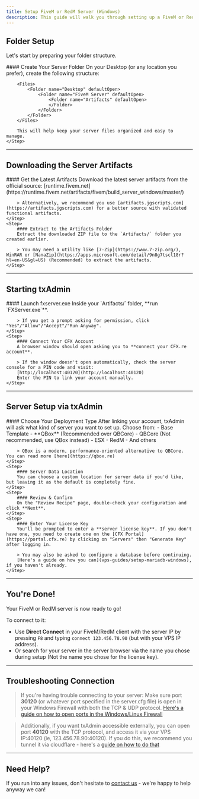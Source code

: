```yaml
---
title: Setup FiveM or RedM Server (Windows)
description: This guide will walk you through setting up a FiveM or RedM server using txAdmin on your Windows VPS.
---
```



## Folder Setup

Let's start by preparing your folder structure.

<Steps>
    <Step>
        #### Create Your Server Folder  
        On your Desktop (or any location you prefer), create the following structure:

        <Files>
            <Folder name="Desktop" defaultOpen>
                <Folder name="FiveM Server" defaultOpen>
                    <Folder name="Artifacts" defaultOpen>
                    </Folder>
                </Folder>
            </Folder>
        </Files>

        This will help keep your server files organized and easy to manage.
    </Step>
</Steps>

---

## Downloading the Server Artifacts

<Steps>
    <Step>
        #### Get the Latest Artifacts  
        Download the latest server artifacts from the official source:   [runtime.fivem.net](https://runtime.fivem.net/artifacts/fivem/build_server_windows/master/)

        > Alternatively, we recommend you use [artifacts.jgscripts.com](https://artifacts.jgscripts.com) for a better source with validated functional artifacts.
    </Step>
    <Step>
        #### Extract to the Artifacts Folder  
        Extract the downloaded ZIP file to the `Artifacts/` folder you created earlier.

        > You may need a utility like [7-Zip](https://www.7-zip.org/), WinRAR or [NanaZip](https://apps.microsoft.com/detail/9n8g7tscl18r?hl=en-US&gl=US) (Recommended) to extract the artifacts.
    </Step>
</Steps>

---

## Starting txAdmin

<Steps>
    <Step>
        #### Launch fxserver.exe  
        Inside your `Artifacts/` folder, **run `FXServer.exe`**.

        > If you get a prompt asking for permission, click "Yes"/"Allow"/"Accept"/"Run Anyway". 
    </Step>
    <Step>
        #### Connect Your CFX Account  
        A browser window should open asking you to **connect your CFX.re account**.

        > If the window doesn't open automatically, check the server console for a PIN code and visit:  
        [http://localhost:40120](http://localhost:40120)  
        Enter the PIN to link your account manually.
    </Step>
</Steps>

---

## Server Setup via txAdmin

<Steps>
    <Step>
        #### Choose Your Deployment Type  
        After linking your account, txAdmin will ask what kind of server you want to set up.  
        Choose from:
        - Base Template
        - **QBox** (Recommended over QBCore)
        - QBCore (Not recommended, use QBox instead)
        - ESX
        - RedM
        - And others

        > QBox is a modern, performance-oriented alternative to QBCore. You can read more [here](https://qbox.re)
    </Step>
    <Step>
        #### Server Data Location  
        You can choose a custom location for server data if you'd like, but leaving it as the default is completely fine.
    </Step>
    <Step>
        #### Review & Confirm  
        On the "Review Recipe" page, double-check your configuration and click **Next**.
    </Step>
    <Step>
        #### Enter Your License Key  
        You'll be prompted to enter a **server license key**. If you don't have one, you need to create one on the [CFX Portal](https://portal.cfx.re) by clicking on "Servers" then "Generate Key" after logging in.

        > You may also be asked to configure a database before continuing.  
        [Here's a guide on how you can](vps-guides/setup-mariadb-windows), if you haven't already.
    </Step>
</Steps>

---

## You're Done!

Your FiveM or RedM server is now ready to go!

To connect to it:
- Use **Direct Connect** in your FiveM/RedM client with the server IP by pressing `F8` and typing `connect 123.456.78.90` (but with your VPS IP address).
- Or search for your server in the server browser via the name you chose during setup (Not the name you chose for the license key).

---

## Troubleshooting Connection

> If you're having trouble connecting to your server: Make sure port **30120** (or whatever port specified in the server.cfg file) is open in your Windows Firewall with both the TCP & UDP protocol. [Here's a guide on how to open ports in the Windows/Linux Firewall](/vps-guides/open-ports)

> Additionally, if you want txAdmin accessible externally, you can open port **40120** with the TCP protocol, and access it via your VPS IP:40120 (ie, 123.456.78.90:40120). If you do this, we recommend you tunnel it via cloudflare - here's a [guide on how to do that](/vps-guides/cloudflare-tunnel-txadmin)

---

## Need Help?

If you run into any issues, don't hesitate to [contact us](https://prism-host.com/contact) - we're happy to help anyway we can!